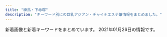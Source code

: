 ```yaml
---
title: "練馬・下赤塚"
description: "キーワード別にの巨乳アジアン・チャイナエステ嬢情報をまとめました。"
---
```


新着画像と新着キーワードをまとめています。
2021年01月26日の情報です。

<DmmAffiliateIns />
<KeywordTable
  shops={
    [
    {
        "name": "\u7d05\u6708",
        "url": "http://www.es-kou.link/",
        "img_links": [
            "http://www.es-kou.link/img/nana1.jpg",
            "http://www.es-kou.link/images/info.png",
            "http://www.es-kou.link/images/sys1.jpg",
            "http://www.es-kou.link/images/b2.jpg",
            "http://www.es-kou.link/images/head.jpg",
            "http://www.es-kou.link/images/sys2.jpg",
            "http://www.es-kou.link/images/sys3.png",
            "http://www.es-kou.link/images/2.jpg",
            "http://www.es-kou.link/img/satomi1.jpg",
            "http://www.es-kou.link/images/int1.png",
            "http://www.es-kou.link/images/3.jpg",
            "http://www.es-kou.link/images/staff_t.jpg",
            "http://www.es-kou.link/images/s1.png",
            "http://www.es-kou.link/images/int2.png",
            "http://www.es-kou.link/images/1.jpg",
            "http://www.es-kou.link/images/b1.jpg",
            "http://www.es-kou.link/images/news.jpg",
            "http://www.es-kou.link/images/mobile.jpg",
            "http://www.es-kou.link/img/mimi1.jpg",
            "http://www.es-kou.link/images/interior_t.jpg"
        ],
        "station": "\u4e0b\u8d64\u585a\u99c5\u5317\u53e3",
        "keywords": {}
    },
    {
        "station": "\u7df4\u99ac\u99c5\u5317\u53e3",
        "url": "http://es-nerima.biz/",
        "name": "\u3046\u3089\u3089",
        "keywords": {},
        "img_links": [
            "http://es-nerima.biz/wp-content/uploads/2016/10/mika-250x330.jpg",
            "http://es-nerima.biz/wp-content/uploads/2016/10/g3.jpg",
            "http://es-nerima.biz/wp-content/themes/template-salon2/images/gallery3.jpg",
            "http://es-nerima.biz/wp-content/uploads/2016/10/g3-250x330.jpg",
            "http://es-nerima.biz/wp-content/themes/template-salon2/images/news-ttl.png",
            "http://cdn.dino-es.com/images/logo/88x31DinoEs.png",
            "http://es-nerima.biz/wp-content/uploads/2016/10/gallery3.jpg",
            "http://es-nerima.biz/wp-content/themes/template-salon2/images/magazine.jpg",
            "http://es-nerima.biz/wp-content/themes/template-salon2/images/newface-ttl.png",
            "http://es-nerima.biz/wp-content/uploads/2016/10/mika.jpg",
            "http://es-nerima.biz/wp-content/uploads/2016/10/girl-1.jpg",
            "http://es-nerima.biz/wp-content/themes/template-salon2/images/tel.png",
            "http://es-nerima.biz/wp-content/themes/template-salon2/images/gallery4.jpg",
            "http://es-nerima.biz/wp-content/uploads/2016/10/g5.jpg",
            "http://es-nerima.biz/wp-content/themes/template-salon2/images/gallery2.jpg",
            "http://es-nerima.biz/wp-content/themes/template-salon2/images/slider1.jpg",
            "http://es-nerima.biz/wp-content/themes/template-salon2/images/camp-bnr.jpg",
            "http://es-nerima.biz/wp-content/uploads/2016/10/g4-250x330.jpg",
            "http://es-nerima.biz/wp-content/uploads/2016/10/gallery5.jpg",
            "http://es-nerima.biz/wp-content/uploads/2016/10/g6-250x330.jpg",
            "http://es-nerima.biz/wp-content/uploads/2016/10/eri.jpg",
            "http://es-nerima.biz/wp-content/uploads/2016/10/g1-250x330.jpg",
            "http://es-nerima.biz/wp-content/uploads/2016/10/g6.jpg",
            "http://es-nerima.biz/wp-content/themes/template-salon2/images/pickup-frame.png",
            "http://es-nerima.biz/wp-content/uploads/2016/10/girl-1-250x330.jpg",
            "http://es-nerima.biz/wp-content/uploads/2016/10/gallery1.jpg",
            "http://es-nerima.biz/wp-content/themes/template-salon2/images/massage-de_88_31.jpg",
            "http://es-nerima.biz/wp-content/uploads/2016/10/gallery7.jpg",
            "http://es-nerima.biz/wp-content/themes/template-salon2/images/gallery1.jpg",
            "http://es-nerima.biz/wp-content/themes/template-salon2/images/pickup-ttl.png",
            "http://es-nerima.biz/wp-content/uploads/2016/10/gallery2.jpg",
            "http://es-nerima.biz/wp-content/uploads/2016/10/gallery6.jpg",
            "http://es-nerima.biz/wp-content/uploads/2016/10/gallery8.jpg",
            "http://es-nerima.biz/wp-content/uploads/2016/10/gallery8-600x600.jpg",
            "http://es-nerima.biz/wp-content/uploads/2016/10/g4.jpg",
            "http://es-nerima.biz/wp-content/uploads/2016/10/eri-250x330.jpg",
            "http://es-nerima.biz/wp-content/uploads/2016/10/g5-250x330.jpg",
            "http://es-nerima.biz/wp-content/uploads/2016/10/camp-bnr.jpg",
            "http://es-nerima.biz/wp-content/themes/template-salon2/images/gallery-ttl.png"
        ]
    },
    {
        "keywords": {
            "\u4e73": 9
        },
        "img_links": [
            "http://giuytor.xyz/webstyle/line1.png",
            "http://giuytor.xyz/uploads/201026/1-2010261A409633.jpg",
            "http://giuytor.xyz/webstyle/call(1).jpg",
            "http://giuytor.xyz/webstyle/sign(2).png",
            "http://giuytor.xyz/uploads/201027/1-20102G2423W16.jpg",
            "http://giuytor.xyz/uploads/201210/1-2012101602095L.jpg",
            "http://giuytor.xyz/uploads/201027/1-20102G24601461.jpg",
            "http://giuytor.xyz/webstyle/mobile_02.png",
            "http://giuytor.xyz/uploads/201027/1-20102G24422144.jpg",
            "http://giuytor.xyz/webstyle/line2.png",
            "http://giuytor.xyz/webstyle/line5.png",
            "http://giuytor.xyz/uploads/201026/1-2010261A21I03.jpg",
            "http://giuytor.xyz/uploads/201027/1-20102G24336356.jpg",
            "http://giuytor.xyz/webstyle/mobile_01.png",
            "http://giuytor.xyz/uploads/201112/1-20111210002S57.jpg",
            "http://giuytor.xyz/uploads/201027/1-20102G24525a5.jpg",
            "http://giuytor.xyz/webstyle/call.jpg",
            "http://giuytor.xyz/uploads/201027/1-20102G24150649.jpg",
            "http://giuytor.xyz/uploads/201026/1-201026164952248.jpg",
            "http://giuytor.xyz/webstyle/notice.png",
            "http://giuytor.xyz/webstyle/sign.png",
            "http://giuytor.xyz/webstyle/sign(1).png",
            "http://giuytor.xyz/webstyle/line6.png",
            "http://giuytor.xyz/webstyle/line4.png",
            "http://giuytor.xyz/uploads/201210/1-201210163253163.jpg",
            "http://giuytor.xyz/uploads/201030/1-201030101635910.jpg",
            "http://giuytor.xyz/webstyle/line3.png"
        ],
        "name": "\u30d0\u30d3",
        "station": "\u7df4\u99ac\u99c5A1\u51fa\u53e3",
        "url": "http://giuytor.xyz/"
    },
    {
        "url": "http://sh-dafei.work/",
        "station": "\u7df4\u99ac\u99c5\u897f\u53e3",
        "keywords": {},
        "img_links": [
            "http://sh-dafei.work/uploads/181206/1-1Q206125154224.jpg",
            "http://sh-dafei.work/uploads/190809/1-1ZP9125I01S.jpg",
            "http://sh-dafei.work/uploads/180227/1-1P22G40S5448.jpg",
            "http://sh-dafei.work/uploads/180612/1-1P6121601061c.jpg",
            "http://sh-dafei.work/uploads/allimg/180612/1-1P612160305350.jpg",
            "http://sh-dafei.work/uploads/200117/1-20011G614144B.jpg",
            "http://sh-dafei.work/uploads/190130/1-1Z130162635508.jpg",
            "http://sh-dafei.work/uploads/181206/1-1Q2061250494E.jpg",
            "http://sh-dafei.work/uploads/171031/1-1G0311G344914.jpg",
            "http://sh-dafei.work/uploads/201002/1-201002144Z11V.jpg",
            "http://sh-dafei.work/templets/default/pc/picture/end1.jpg",
            "http://sh-dafei.work/uploads/181206/1-1Q2061249563O.jpg",
            "http://sh-dafei.work/uploads/181206/1-1Q2061253211D.jpg",
            "http://sh-dafei.work/uploads/181207/1-1Q20G40K63R.jpg",
            "http://sh-dafei.work/templets/default/pc/picture/face.png",
            "http://sh-dafei.work/uploads/180612/1-1P612160029349.jpg",
            "http://sh-dafei.work/uploads/201113/1-20111314213cQ.jpg",
            "http://sh-dafei.work/uploads/181207/1-1Q20G35320X0.png",
            "http://sh-dafei.work/uploads/190301/1-1Z30116320A41.jpg",
            "http://sh-dafei.work/uploads/200612/1-200612154534W8.jpg",
            "http://sh-dafei.work/templets/default/pc/picture/s_pick.png",
            "http://sh-dafei.work/templets/default/pc/picture/s_news.png",
            "http://sh-dafei.work/uploads/171031/1-1G0311G505933.jpg",
            "http://sh-dafei.work/uploads/171031/1-1G0311G531445.jpg",
            "http://sh-dafei.work/uploads/191115/1-191115132040J2.jpg",
            "http://sh-dafei.work/uploads/171031/1-1G0311G556445.jpg",
            "http://sh-dafei.work/uploads/171031/1-1G0311G4095M.jpg",
            "http://sh-dafei.work/templets/default/pc/picture/s_staff.png",
            "http://sh-dafei.work/uploads/190329/1-1Z329151011c7.jpg",
            "http://sh-dafei.work/templets/default/pc/picture/staffs.png",
            "http://sh-dafei.work/uploads/190924/1-1Z924151334121.jpg",
            "http://sh-dafei.work/uploads/181214/1-1Q214154222511.jpg"
        ],
        "name": "\u5927\u5983"
    },
    {
        "url": "http://www.hanaest.net/",
        "keywords": {},
        "station": "\u4e0b\u8d64\u585a\u99c5\u5317\u53e3",
        "img_links": [
            "http://www.hanaest.net/images/news.png",
            "http://www.hanaest.net/up/uploads/20170621202142mimi.jpg",
            "http://www.hanaest.net/up/uploads/20171017081729nana.jpg",
            "http://www.hanaest.net/images/qj.png",
            "http://www.hanaest.net/images/s2.jpg",
            "http://www.hanaest.net/images/ttl_price.png",
            "http://www.hanaest.net/up/uploads/20161128220158nao.jpg",
            "http://www.hanaest.net/images/ttl_qj.png",
            "http://www.hanaest.net/images/r2.jpg",
            "http://www.hanaest.net/up/uploads/20171005214644212.jpg",
            "http://www.hanaest.net/up/uploads/20161009222712tomo.jpg",
            "http://www.hanaest.net/images/r1.jpg",
            "http://www.hanaest.net/images/header_bg.png",
            "http://www.hanaest.net/images/ttl_staff.png"
        ],
        "name": "\u83ef\uff5e\u306f\u306a\uff5e"
    },
    {
        "img_links": [
            "http://himawari.est-u.com/staff/asuka.jpg",
            "http://himawari.est-u.com/images/therpist.jpg",
            "http://himawari.est-u.com/staff/izumi.jpg",
            "http://himawari.est-u.com/images/index_10.jpg",
            "http://himawari.est-u.com/images/index_02.jpg",
            "http://himawari.est-u.com/images/index_04.jpg",
            "http://himawari.est-u.com/images/index2_08.jpg",
            "http://himawari.est-u.com/images/down.jpg",
            "http://himawari.est-u.com/staff/miyuki.jpg",
            "http://himawari.est-u.com/staff/yuki.jpg",
            "http://himawari.est-u.com/staff/umi.jpg",
            "http://himawari.est-u.com/images/index_08.jpg",
            "http://himawari.est-u.com/staff/nami.jpg",
            "http://himawari.est-u.com/staff/eri.jpg",
            "http://himawari.est-u.com/images/a1.jpg",
            "http://himawari.est-u.com/images/a2.jpg",
            "http://himawari.est-u.com/staff/sakura.jpg"
        ],
        "url": "http://himawari.est-u.com/",
        "station": "\u7df4\u99ac\u99c5\u5357\u53e3",
        "name": "\u3072\u307e\u308f\u308a",
        "keywords": {
            "C": 7
        }
    },
    {
        "name": "\u8776",
        "url": "http://www.relaxes.info/",
        "station": "\u4e0a\u677f\u6a4b\u99c5\u5317\u53e3",
        "keywords": {},
        "img_links": [
            "http://www.relaxes.info/images/s1.png",
            "http://www.relaxes.info/images/ttl_qj.png",
            "http://www.relaxes.info/up/uploads/20180315212810me.jpg",
            "http://www.relaxes.info/images/ttl_staff.png",
            "http://www.relaxes.info/images/header_bg.png",
            "http://www.relaxes.info/images/t2.png",
            "http://www.relaxes.info/up/uploads/20201028211704mm.jpg",
            "http://www.relaxes.info/images/ttl_price.png",
            "http://www.relaxes.info/images/info.jpg",
            "http://www.relaxes.info/images/t1.png",
            "http://www.relaxes.info/images/rec.png",
            "http://www.relaxes.info/up/uploads/2017071800271212.jpg",
            "http://www.relaxes.info/images/price.jpg"
        ]
    },
    {
        "station": "\u7df4\u99ac\u99c5\u5357\u53e3",
        "url": "http://www.nerima-rose.com/",
        "name": "ROSE",
        "keywords": {
            "C": 8
        },
        "img_links": [
            "http://www.nerima-rose.com/images/images/sys2018_03.jpg",
            "http://www.nerima-rose.com/images/aroma/r2.jpg",
            "http://www.nerima-rose.com/images/rosa-sys_04.jpg",
            "http://www.nerima-rose.com/images/sys3.jpg",
            "http://www.nerima-rose.com/images/nav/nav-rec.jpg",
            "http://www.nerima-rose.com/images/aroma/r3.jpg",
            "http://www.nerima-rose.com/images/staff/17/riri.jpg",
            "http://www.nerima-rose.com/images/rosa-sys_09a.jpg",
            "http://www.nerima-rose.com/images/index-rosa_09.jpg",
            "http://www.nerima-rose.com/images/staff/17/2/ena.jpg",
            "http://www.nerima-rose.com/images/rosa-pindao_07.jpg",
            "http://www.nerima-rose.com/images/staff/16/misaki2.jpg",
            "http://www.nerima-rose.com/images/rosa-pindao_09.jpg",
            "http://www.nerima-rose.com/images/index-rosa_04.jpg",
            "http://www.nerima-rose.com/images/staff/17/2/kina.jpg",
            "http://www.nerima-rose.com/images/shop/11.jpg",
            "http://www.nerima-rose.com/cgi-bin/topics/img/16-1.jpg",
            "http://www.nerima-rose.com/images/aroma/r1.jpg",
            "http://www.nerima-rose.com/images/staff/16/aya2.jpg",
            "http://www.nerima-rose.com/images/index-rosa_02.jpg",
            "http://www.nerima-rose.com/images/nav/nav-acc.jpg",
            "http://www.nerima-rose.com/images/shop/h1.jpg",
            "http://www.nerima-rose.com/images/images/sys2018_06.jpg",
            "http://www.nerima-rose.com/images/shop/4/s1.jpg",
            "http://www.nerima-rose.com/images/staff/17/2/nana.png",
            "http://www.nerima-rose.com/images/staff/16/kaori2.jpg",
            "http://www.nerima-rose.com/images/shop/3/sh1.jpg"
        ]
    },
    {
        "station": "\u7df4\u99ac\u99c5\u897f\u53e3",
        "name": "\u30dd\u30f3\u30d5\u30fc",
        "url": "http://ponfu-massage.work/",
        "keywords": {
            "85": 3,
            "F": 1,
            "D": 10,
            "88": 4,
            "C": 22,
            "87": 4,
            "E": 1,
            "89": 1,
            "84": 1
        },
        "img_links": [
            "http://ponfu-massage.work/img/acc10.jpg",
            "http://ponfu-massage.work/img/st38.jpg",
            "http://ponfu-massage.work/img/s40.jpg",
            "http://ponfu-massage.work/img/campian.jpg",
            "http://ponfu-massage.work/img/s43.jpg",
            "http://ponfu-massage.work/img/acc4.jpg",
            "http://ponfu-massage.work/img/st40.jpg",
            "http://ponfu-massage.work/img/sta28.jpg",
            "http://ponfu-massage.work/img/acc5.jpg",
            "http://ponfu-massage.work/img/s38.jpg",
            "http://ponfu-massage.work/img/sta35.jpg",
            "http://ponfu-massage.work/img/st37.jpg",
            "http://ponfu-massage.work/img/s41.jpg",
            "http://ponfu-massage.work/img/acc1.jpg",
            "http://ponfu-massage.work/img/sta45.jpg",
            "http://ponfu-massage.work/img/st35.jpg",
            "http://ponfu-massage.work/img/acc8.jpg",
            "http://ponfu-massage.work/img/sta41.jpg",
            "http://ponfu-massage.work/img/sta30.jpg",
            "http://ponfu-massage.work/img/sta40.jpg",
            "http://ponfu-massage.work/img/s39.jpg",
            "http://ponfu-massage.work/img/st45.jpg",
            "http://ponfu-massage.work/img/acc3.jpg",
            "http://ponfu-massage.work/img/acc9.jpg",
            "http://ponfu-massage.work/img/acc6.jpg",
            "http://ponfu-massage.work/img/sta39.jpg",
            "http://ponfu-massage.work/img/s45.jpg",
            "http://ponfu-massage.work/img/st30.jpg",
            "http://ponfu-massage.work/img/acc7.jpg",
            "http://ponfu-massage.work/img/st41.jpg",
            "http://ponfu-massage.work/img/st42.jpg",
            "http://ponfu-massage.work/img/s30.jpg",
            "http://ponfu-massage.work/img/sta43.jpg",
            "http://ponfu-massage.work/img/s37.jpg",
            "http://ponfu-massage.work/img/st18.jpg",
            "http://ponfu-massage.work/img/st28.jpg",
            "http://ponfu-massage.work/img/s44.jpg",
            "http://ponfu-massage.work/img/botton.jpg",
            "http://ponfu-massage.work/img/acc2.jpg",
            "http://ponfu-massage.work/img/st43.jpg",
            "http://ponfu-massage.work/img/sta38.jpg",
            "http://ponfu-massage.work/img/st44.jpg",
            "http://ponfu-massage.work/img/st39.jpg",
            "http://ponfu-massage.work/img/sta44.jpg",
            "http://ponfu-massage.work/img/sta42.jpg",
            "http://ponfu-massage.work/img/s42.jpg",
            "http://ponfu-massage.work/img/sta37.jpg"
        ]
    },
    {
        "station": "\u5927\u6cc9\u5b66\u5712\u99c5",
        "img_links": [
            "http://lachesis.este88.com/images/info5.jpg",
            "https://lachesis.este88.com/gals/aoi1.jpg",
            "https://lachesis.este88.com/gals/yuu1.jpg",
            "http://lachesis.este88.com/gals/maria1.jpg",
            "http://lachesis.este88.com/gals/sayaka2.jpg",
            "https://lachesis.este88.com/gals/arisa1.jpg",
            "http://lachesis.este88.com/gals/minami1.jpg",
            "http://lachesis.este88.com/gals/miho2.jpg",
            "http://lachesis.este88.com/gals/itika1.jpg",
            "http://lachesis.este88.com/gals/mao2.jpg",
            "http://lachesis.este88.com/gals/minami2.jpg",
            "http://lachesis.este88.com/gals/narumi2.jpg",
            "https://lachesis.este88.com/gals/itika1.jpg",
            "http://lachesis.este88.com/gals/miku1.jpg",
            "http://lachesis.este88.com/gals/miho3.jpg",
            "https://lachesis.este88.com/images/info5.jpg",
            "https://lachesis.este88.com/gals/rinnka1.jpg",
            "http://lachesis.este88.com/images/bg_header.jpg",
            "http://lachesis.este88.com/gals/sayaka1.jpg",
            "http://lachesis.este88.com/gals/aoi1.jpg",
            "http://lachesis.este88.com/gals/aoi2.jpg",
            "http://lachesis.este88.com/gals/aoi3.jpg",
            "http://lachesis.este88.com/gals/tumugi2.jpg",
            "http://lachesis.este88.com/gals/itika3.jpg",
            "https://lachesis.este88.com/images/line.jpg",
            "https://lachesis.este88.com/gals/narumi1.jpg",
            "http://lachesis.este88.com/gals/amina2.jpg",
            "https://lachesis.este88.com/gals/amina1.jpg",
            "https://lachesis.este88.com/gals/sayaka1.jpg",
            "https://lachesis.este88.com/gals/miku1.jpg",
            "https://lachesis.este88.com/gals/minami1.jpg",
            "http://lachesis.este88.com/gals/arisa1.jpg",
            "http://lachesis.este88.com/images/sysh3bar.png",
            "http://lachesis.este88.com/gals/rinnka2.jpg",
            "http://lachesis.este88.com/gals/rinnka3.jpg",
            "https://lachesis.este88.com/gals/mao1.jpg",
            "https://lachesis.este88.com/images/bg_header.jpg",
            "http://lachesis.este88.com/gals/yuu2.jpg",
            "http://lachesis.este88.com/gals/rinnka4.jpg",
            "http://lachesis.este88.com/gals/yuu4.jpg",
            "http://lachesis.este88.com/gals/miku2.jpg",
            "http://lachesis.este88.com/gals/tumugi3.jpg",
            "http://lachesis.este88.com/gals/arisa2.jpg",
            "https://lachesis.este88.com/images/bg_header3.jpg",
            "http://lachesis.este88.com/gals/amina3.jpg",
            "http://lachesis.este88.com/gals/yuu3.jpg",
            "http://lachesis.este88.com/gals/rinnka1.jpg",
            "https://lachesis.este88.com/gals/maria1.jpg",
            "http://lachesis.este88.com/gals/mao1.jpg",
            "https://lachesis.este88.com/gals/tumugi1.jpg",
            "http://lachesis.este88.com/gals/arisa3.jpg",
            "http://lachesis.este88.com/gals/narumi1.jpg",
            "https://lachesis.este88.com/images/sysh3bar.png",
            "http://lachesis.este88.com/gals/amina1.jpg",
            "http://lachesis.este88.com/images/line.jpg",
            "http://lachesis.este88.com/gals/yuu1.jpg",
            "http://momipara.jp/img/link/momi234.jpg",
            "http://lachesis.este88.com/gals/tumugi1.jpg",
            "http://lachesis.este88.com/gals/narumi4.jpg",
            "http://lachesis.este88.com/gals/miku3.jpg",
            "http://lachesis.este88.com/images/bg_header3.jpg",
            "http://lachesis.este88.com/gals/miho1.jpg",
            "http://lachesis.este88.com/gals/sayaka3.jpg",
            "http://lachesis.este88.com/gals/itika2.jpg",
            "https://lachesis.este88.com/gals/miho1.jpg",
            "http://lachesis.este88.com/gals/narumi3.jpg"
        ],
        "url": "http://lachesis.este88.com/",
        "name": "\u30e9\u30b1\u30b7\u30b9\u5927\u6cc9\u5b66\u5712",
        "keywords": {
            "84": 1,
            "D": 4,
            "80": 2,
            "86": 2,
            "C": 5,
            "91": 2,
            "88": 1,
            "83": 2,
            "94": 1,
            "G": 2,
            "93": 1,
            "F": 3,
            "87": 1,
            "95": 1
        }
    },
    {
        "name": "\u697d\u697d",
        "keywords": {
            "C": 13
        },
        "url": "http://www.e-rakuraku.info/",
        "img_links": [
            "http://www.e-rakuraku.info/images/tite-gallery.png",
            "http://www.e-rakuraku.info/images/g4.jpg",
            "http://www.e-rakuraku.info/images/s1.png",
            "http://www.e-rakuraku.info/images/sr.png",
            "http://www.e-rakuraku.info/images/g5.jpg",
            "http://www.e-rakuraku.info/images/g2.jpg",
            "http://www.e-rakuraku.info/images/mobile.png",
            "http://www.e-rakuraku.info/images/g0.jpg",
            "http://www.e-rakuraku.info/images/nei_03.jpg",
            "http://www.e-rakuraku.info/images/newfacet.png",
            "http://www.e-rakuraku.info/images/top.jpg",
            "http://www.e-rakuraku.info/images/g3.jpg",
            "http://www.e-rakuraku.info/images/tite-staff.png",
            "http://www.e-rakuraku.info/images/huiyuan.png",
            "http://www.e-rakuraku.info/images/newt.png",
            "http://www.e-rakuraku.info/images/s2.png",
            "http://www.e-rakuraku.info/images/tel.png",
            "http://www.e-rakuraku.info/images/g1.jpg"
        ],
        "station": "\u4e2d\u6751\u6a4b\u99c5"
    },
    {
        "keywords": {
            "D": 4,
            "87": 4
        },
        "img_links": [
            "http://www.kawaii.mensest.com/files/010.jpg",
            "http://www.kawaii.mensest.com/common/images/photo03.jpg",
            "http://www.kawaii.mensest.com/images/icon_tel.png",
            "http://www.kawaii.mensest.com/files/011.jpg",
            "http://www.kawaii.mensest.com/images/icon_top.png",
            "http://www.kawaii.mensest.com/images/end-info.png",
            "http://www.kawaii.mensest.com/images/mainImg_sub.jpg",
            "http://www.kawaii.mensest.com/files/012.jpg",
            "http://www.kawaii.mensest.com/common/images/photo02.jpg",
            "http://www.kawaii.mensest.com/images/icon_info.png",
            "http://www.kawaii.mensest.com/common/images/photo01.jpg",
            "http://www.kawaii.mensest.com/files/009.jpg",
            "http://www.kawaii.mensest.com/images/icon_staff.png",
            "http://www.kawaii.mensest.com/images/btn2.png",
            "http://www.kawaii.mensest.com/images/icon_concept.png"
        ],
        "url": "http://www.kawaii.mensest.com/",
        "name": "Kawaii\u604b\u4eba",
        "station": "\u7df4\u99ac\u99c5\u4e2d\u592e\u53e3"
    },
    {
        "keywords": {
            "E": 6,
            "C": 4,
            "D": 10
        },
        "url": "http://aroma-p.info/",
        "station": "\u77f3\u795e\u4e95\u516c\u5712\u99c5\u5357\u53e3",
        "name": "AROMA PLAZA \u30a2\u30ed\u30de\u30d7\u30e9\u30b6",
        "img_links": [
            "http://aroma-p.info/wp/wp-content/themes/Butterfly2_ver_1_3/images/room/4.jpg",
            "http://aroma-p.info/wp/wp-content/themes/Butterfly2_ver_1_3/images/room/5.jpg",
            "http://aroma-p.info/wp/wp-content/uploads/2020/10/198765rsa.jpg",
            "http://aroma-p.info/wp/wp-content/uploads/2020/11/iouyghsa.jpg",
            "http://aroma-p.info/wp/wp-content/themes/Butterfly2_ver_1_3/images/room/1.jpg",
            "http://aroma-p.info/wp/wp-content/uploads/2019/12/sayugihojka.jpg",
            "http://aroma-p.info/wp/wp-content/uploads/2019/11/asashiojpka.jpg",
            "http://aroma-p.info/wp/wp-content/uploads/2020/09/78654a1.jpg",
            "http://aroma-p.info/wp/wp-content/themes/Butterfly2_ver_1_3/images/room/6.jpg",
            "http://aroma-p.info/wp/wp-content/themes/Butterfly2_ver_1_3/event/top-img021.png",
            "http://aroma-p.info/wp/wp-content/themes/Butterfly2_ver_1_3/images/room/3.jpg",
            "http://aroma-p.info/wp/wp-content/uploads/2019/07/faytusgiahojpk.jpg",
            "http://aroma-p.info/wp/wp-content/uploads/2019/07/darstyfauya.jpg",
            "http://aroma-p.info/wp/wp-content/themes/Butterfly2_ver_1_3/event/top-img01.png",
            "http://aroma-p.info/wp/wp-content/uploads/2018/06/hiusasalklksaa.jpg",
            "http://aroma-p.info/wp/wp-content/uploads/2020/07/aws4e5drft1.jpg",
            "http://aroma-p.info/wp/wp-content/themes/Butterfly2_ver_1_3/images/room/2.jpg",
            "http://aroma-p.info/wp/wp-content/themes/Butterfly2_ver_1_3/event/top-img09.png",
            "http://aroma-p.info/wp/wp-content/uploads/2019/01/hsiaojilakla.jpg",
            "http://aroma-p.info/wp/wp-content/themes/Butterfly2_ver_1_3/images/call.png",
            "http://aroma-p.info/wp/wp-content/themes/Butterfly2_ver_1_3/images/tel.png"
        ]
    },
    {
        "keywords": {
            "85": 1,
            "87": 4,
            "D": 7,
            "C": 2,
            "86": 3,
            "84": 1
        },
        "station": "\u3068\u304d\u308f\u53f0\u99c5\u5357\u53e3",
        "img_links": [
            "http://www.sugatabi.mesthe.com/images/girl-z1.jpg",
            "http://www.sugatabi.mesthe.com/files/002.jpg",
            "http://www.sugatabi.mesthe.com/images/shop/shop01.jpg",
            "http://www.sugatabi.mesthe.com/files/004.jpg",
            "http://www.sugatabi.mesthe.com/images/shop/shop04.jpg",
            "http://www.sugatabi.mesthe.com/files/005-02.jpg",
            "http://www.sugatabi.mesthe.com/files/009.jpg",
            "http://www.sugatabi.mesthe.com/images/shop/shop03.jpg",
            "http://www.sugatabi.mesthe.com/files/008-02.jpg",
            "http://www.sugatabi.mesthe.com/files/006.jpg",
            "http://www.sugatabi.mesthe.com/files/003-02.jpg",
            "http://www.sugatabi.mesthe.com/files/010.jpg",
            "http://www.sugatabi.mesthe.com/images/link_line.png",
            "http://www.sugatabi.mesthe.com/images/top.jpg",
            "http://www.sugatabi.mesthe.com/files/008.jpg",
            "http://www.sugatabi.mesthe.com/files/001-02.jpg",
            "http://www.sugatabi.mesthe.com/images/top_sche.png",
            "http://www.sugatabi.mesthe.com/images/staff_line.png",
            "http://www.sugatabi.mesthe.com/files/001.jpg",
            "http://www.sugatabi.mesthe.com/images/mobile.jpg",
            "http://www.sugatabi.mesthe.com/files/010-02.jpg",
            "http://www.sugatabi.mesthe.com/files/002-02.jpg",
            "http://www.sugatabi.mesthe.com/images/shop/shop02.jpg",
            "http://www.sugatabi.mesthe.com/images/girl-z2.jpg",
            "http://www.sugatabi.mesthe.com/files/004-02.jpg",
            "http://www.sugatabi.mesthe.com/images/bj3.png",
            "http://www.sugatabi.mesthe.com/files/009-02.jpg",
            "http://www.sugatabi.mesthe.com/files/006-02.jpg",
            "http://www.sugatabi.mesthe.com/files/003.jpg",
            "http://www.sugatabi.mesthe.com/files/005.jpg"
        ],
        "url": "http://www.sugatabi.mesthe.com/",
        "name": "\u59ff\u7f8e"
    },
    {
        "keywords": {
            "D": 1,
            "C": 1,
            "87": 1,
            "89": 3
        },
        "name": "\u7518\u3048\u3093\u574a",
        "url": "http://amaen.rankuens.com/",
        "station": "\u7df4\u99ac\u99c5",
        "img_links": [
            "http://amaen.rankuens.com/css/staff/naiyo01.png",
            "http://amaen.rankuens.com/css/nav/nav06.png",
            "http://amaen.rankuens.com/css/top01.jpg",
            "http://amaen.rankuens.com/css/left.png",
            "http://amaen.rankuens.com/css/staff/naiyo02.png",
            "http://amaen.rankuens.com/css/staff/staff-03.jpg",
            "http://amaen.rankuens.com/css/head.jpg",
            "http://amaen.rankuens.com/css/nav/nav05.png",
            "http://amaen.rankuens.com/css/nav/nav01.png",
            "http://amaen.rankuens.com/css/right.png",
            "http://amaen.rankuens.com/css/nav/nav04.png",
            "http://amaen.rankuens.com/css/staff/staff-001.jpg",
            "http://amaen.rankuens.com/css/staff/staff-002.jpg",
            "http://amaen.rankuens.com/css/top02.jpg",
            "http://amaen.rankuens.com/css/staff/staff-04.jpg",
            "http://amaen.rankuens.com/css/nav/nav02.png",
            "http://amaen.rankuens.com/css/top04.jpg",
            "http://amaen.rankuens.com/css/nav/nav03.png"
        ]
    },
    {
        "url": "http://moonlove.est-u.com/",
        "keywords": {
            "C": 7
        },
        "name": "\u6708\u306e\u604b",
        "station": "\u7df4\u99ac\u99c5\u5317\u53e3",
        "img_links": [
            "http://moonlove.est-u.com/images/s5.jpg",
            "http://moonlove.est-u.com/images/index_15.jpg",
            "http://moonlove.est-u.com/images/index1_06.jpg",
            "http://moonlove.est-u.com/images/s8.jpg",
            "http://moonlove.est-u.com/images/s6.jpg",
            "http://moonlove.est-u.com/images/index_16.jpg",
            "http://moonlove.est-u.com/images/index_12.jpg",
            "http://moonlove.est-u.com/images/index_19.jpg",
            "http://moonlove.est-u.com/images/staff_09.jpg",
            "http://moonlove.est-u.com/images/index_08.jpg",
            "http://moonlove.est-u.com/images/index_14.jpg",
            "http://moonlove.est-u.com/staff/kaori.jpg",
            "http://moonlove.est-u.com/images/s3.jpg",
            "http://moonlove.est-u.com/images/s1.jpg",
            "http://moonlove.est-u.com/images/index_07.jpg",
            "http://moonlove.est-u.com/staff/nami.jpg",
            "http://moonlove.est-u.com/images/index_17.jpg",
            "http://moonlove.est-u.com/staff/miki.jpg",
            "http://moonlove.est-u.com/images/index_13.jpg",
            "http://moonlove.est-u.com/images/icon_000.jpg",
            "http://moonlove.est-u.com/images/s4.jpg",
            "http://moonlove.est-u.com/images/index3_06.jpg",
            "http://moonlove.est-u.com/staff/sakura.jpg",
            "http://moonlove.est-u.com/images/index2_06.jpg",
            "http://moonlove.est-u.com/images/index_02.jpg",
            "http://moonlove.est-u.com/staff/ayumi.jpg",
            "http://moonlove.est-u.com/images/index_10.jpg",
            "http://moonlove.est-u.com/images/index_05.jpg",
            "http://moonlove.est-u.com/images/index_04.jpg"
        ]
    },
    {
        "name": "\u591c\u306e\u30ac\u30fc\u30c7\u30f3",
        "keywords": {
            "E": 1,
            "D": 3,
            "C": 1,
            "87": 1,
            "89": 2,
            "92": 2,
            "F": 1,
            "85": 1
        },
        "img_links": [
            "http://koukoku.xyz/garden/css/nav/nav01.png",
            "http://koukoku.xyz/garden/css/staff/staff004.jpg",
            "http://koukoku.xyz/garden/css/tel.png",
            "http://koukoku.xyz/garden/css/staff0002.jpg",
            "http://koukoku.xyz/garden/css/nav/nav02.png",
            "http://koukoku.xyz/garden/css/staff/staff003.jpg",
            "http://koukoku.xyz/garden/css/nav/nav05.png",
            "http://koukoku.xyz/garden/css/staff/staff002.jpg",
            "http://koukoku.xyz/garden/css/staff/staff05.jpg",
            "http://koukoku.xyz/garden/css/nav/nav06.png",
            "http://koukoku.xyz/garden/css/top01.jpg",
            "http://koukoku.xyz/garden/css/nav/nav03.png",
            "http://koukoku.xyz/garden/css/staff06.jpg",
            "http://koukoku.xyz/garden/css/nav/nav04.png",
            "http://koukoku.xyz/garden/css/top04.jpg",
            "http://koukoku.xyz/garden/css/staff05.jpg",
            "http://koukoku.xyz/garden/css/staff/staff05-b.jpg",
            "http://koukoku.xyz/garden/css/staff/staff06.jpg",
            "http://koukoku.xyz/garden/css/right.jpg",
            "http://koukoku.xyz/garden/css/staff/staff001.jpg",
            "http://koukoku.xyz/garden/css/left.jpg",
            "http://koukoku.xyz/garden/css/staff001.jpg"
        ],
        "url": "http://koukoku.xyz/garden/",
        "station": "\u7df4\u99ac\u99c5"
    },
    {
        "url": "https://salasa.tokyo/",
        "name": "\u3064\u307c\u307f",
        "station": "\u7df4\u99ac\u99c5\u897f\u53e3",
        "img_links": [
            "https://salasa.tokyo/wp-content/themes/este/img/tel_footer.png",
            "https://salasa.tokyo/wp-content/themes/este/img/4.jpg",
            "https://salasa.tokyo/wp-content/themes/este/img/call.png",
            "https://salasa.tokyo/wp-content/uploads/2020/02/41salasa.jpg",
            "https://salasa.tokyo/wp-content/uploads/2020/02/32salasa.jpg",
            "https://salasa.tokyo/wp-content/themes/este/img/top-img01.png",
            "https://salasa.tokyo/wp-content/themes/este/img/2.jpg",
            "https://salasa.tokyo/wp-content/themes/este/img/top-img04.png",
            "https://salasa.tokyo/wp-content/uploads/2020/02/11salasa.jpg",
            "https://salasa.tokyo/wp-content/themes/este/img/top-img01b.png",
            "https://salasa.tokyo/wp-content/themes/este/img/top-img01a.png",
            "https://salasa.tokyo/wp-content/themes/este/img/tel_header.png",
            "https://salasa.tokyo/wp-content/themes/este/img/1.jpg",
            "https://salasa.tokyo/wp-content/uploads/2021/01/11salasa.jpg",
            "https://salasa.tokyo/wp-content/themes/este/img/top-img05.png",
            "https://salasa.tokyo/wp-content/themes/este/img/3.jpg",
            "https://salasa.tokyo/wp-content/uploads/2020/02/1salasa.jpg",
            "https://salasa.tokyo/wp-content/themes/este/img/top-img021.png",
            "https://salasa.tokyo/wp-content/themes/este/img/top-img02.png"
        ],
        "keywords": {
            "C": 4,
            "D": 6,
            "E": 8
        }
    },
    {
        "name": "\u5348\u5f8c\u306e\u591c",
        "station": "\u6210\u5897\u99c5\u5317\u53e3",
        "img_links": [
            "http://mannmaru.xyz/uploads/200908/1-200ZQ30400545.jpg",
            "http://mannmaru.xyz/uploads/201106/1-201106163411121.jpg",
            "http://mannmaru.xyz/uploads/200930/1-200930092325118.jpg",
            "http://mannmaru.xyz/uploads/201112/1-2011120U33N31.jpg",
            "http://mannmaru.xyz/uploads/200829/1-200R913195W14.jpg",
            "http://mannmaru.xyz/style/images/top.png",
            "http://mannmaru.xyz/uploads/201106/1-2011061633492c.jpg",
            "http://mannmaru.xyz/style/images/end.jpg",
            "http://mannmaru.xyz/uploads/201214/1-201214140544N0.jpg",
            "http://mannmaru.xyz/uploads/210118/1-21011P913545J.jpg",
            "http://mannmaru.xyz/uploads/201112/1-2011120U259211.jpg",
            "http://mannmaru.xyz/uploads/200912/1-200912152551K9.jpg",
            "http://mannmaru.xyz/uploads/201130/1-20113009355I62.jpg",
            "http://mannmaru.xyz/uploads/201111/1-2011111325441M.jpg",
            "http://mannmaru.xyz/uploads/201111/1-201111132553140.jpg",
            "http://mannmaru.xyz/style/images/room3.jpg",
            "http://mannmaru.xyz/uploads/201130/1-20113009352G24.jpg",
            "http://mannmaru.xyz/style/images/room2.jpg",
            "http://mannmaru.xyz/uploads/210115/1-2101151H414522.jpg",
            "http://mannmaru.xyz/uploads/201028/1-20102Q24S0942.jpg",
            "http://mannmaru.xyz/uploads/200930/1-20093009233O42.jpg",
            "http://mannmaru.xyz/uploads/210118/1-21011P91210456.jpg",
            "http://mannmaru.xyz/uploads/200908/1-200ZQ304213L.jpg",
            "http://mannmaru.xyz/plus/images/room5.jpg",
            "http://mannmaru.xyz/uploads/201226/1-20122616061Aa.jpg",
            "http://mannmaru.xyz/uploads/210118/1-21011P9140L03.jpg",
            "http://mannmaru.xyz/uploads/201214/1-201214140532633.jpg",
            "http://mannmaru.xyz/uploads/200930/1-200930092346129.jpg",
            "http://mannmaru.xyz/uploads/201212/1-201212152243942.jpg",
            "http://mannmaru.xyz/uploads/210105/1-210105124T2148.jpg",
            "http://mannmaru.xyz/style/images/staff_line.png",
            "http://mannmaru.xyz/uploads/201106/1-201106163420503.jpg",
            "http://mannmaru.xyz/uploads/210105/1-210105124S0643.jpg",
            "http://mannmaru.xyz/uploads/201130/1-20113009354V96.jpg",
            "http://mannmaru.xyz/uploads/210105/1-210105124QM16.jpg",
            "http://mannmaru.xyz/uploads/201028/1-20102Q24PXb.jpg",
            "http://mannmaru.xyz/uploads/201112/1-2011120U32Q21.jpg",
            "http://mannmaru.xyz/uploads/201020/1-2010200TF4347.jpg",
            "http://mannmaru.xyz/style/images/girl-z1.jpg",
            "http://mannmaru.xyz/uploads/200908/1-200ZQ30412239.jpg",
            "http://mannmaru.xyz/uploads/201028/1-20102Q24R2Y7.jpg",
            "http://mannmaru.xyz/style/images/room1.jpg",
            "http://mannmaru.xyz/uploads/201111/1-201111132535H6.jpg",
            "http://mannmaru.xyz/uploads/201020/1-2010200T649248.jpg",
            "http://mannmaru.xyz/uploads/201020/1-2010200TG3423.jpg",
            "http://mannmaru.xyz/uploads/201006/1-201006104306102.jpg",
            "http://mannmaru.xyz/uploads/201026/1-201026095440P8.jpg",
            "http://mannmaru.xyz/style/images/girl-z2.jpg",
            "http://mannmaru.xyz/uploads/201214/1-2012141405532C.jpg",
            "http://mannmaru.xyz/style/images/room4.jpg",
            "http://mannmaru.xyz/style/images/dt.jpg",
            "http://mannmaru.xyz/uploads/201010/1-2010101A4532c.jpg",
            "http://mannmaru.xyz/uploads/201006/1-201006104323245.jpg",
            "http://mannmaru.xyz/style/images/bj3.png",
            "http://mannmaru.xyz/uploads/200808/1-200PQ35300X8.jpg",
            "http://mannmaru.xyz/style/images/mobile.jpg",
            "http://mannmaru.xyz/uploads/201006/1-201006104331a4.jpg"
        ],
        "url": "http://mannmaru.xyz/",
        "keywords": {
            "86": 18,
            "D": 18,
            "C": 26,
            "G": 1,
            "94": 1,
            "88": 1,
            "E": 1
        }
    },
    {
        "keywords": {},
        "img_links": [],
        "station": "\u65b0\u685c\u53f0\u99c5",
        "name": "\u697d\u3005",
        "url": "https://1270791003.wixsite.com/mysite/"
    },
    {
        "url": "http://www.es-yas.click/",
        "name": "\u30b9\u30a6\u30a3\u30fc\u30c8",
        "keywords": {},
        "station": "\u4e2d\u6751\u6a4b\u99c5\u5357\u53e3",
        "img_links": [
            "http://www.es-yas.click/images/tel.jpg",
            "http://www.es-yas.click/images/int2.png",
            "http://www.es-yas.click/img/aya1.jpg",
            "http://www.es-yas.click/images/2.jpg",
            "http://www.es-yas.click/images/int1.png",
            "http://www.es-yas.click/images/info.png",
            "http://www.es-yas.click/images/sys2.png",
            "http://www.es-yas.click/images/interior_t.jpg",
            "http://www.es-yas.click/images/mobile.jpg",
            "http://www.es-yas.click/images/3.jpg",
            "http://www.es-yas.click/images/news.jpg",
            "http://www.es-yas.click/images/ac1.png",
            "http://www.es-yas.click/images/1.jpg",
            "http://www.es-yas.click/images/s1.png",
            "http://www.es-yas.click/images/head.jpg",
            "http://www.es-yas.click/img/sayuri1.jpg",
            "http://www.es-yas.click/images/sys1.png",
            "http://www.es-yas.click/images/staff_t.jpg",
            "http://www.es-yas.click/img/risa1.jpg",
            "http://www.es-yas.click/images/newface.png",
            "http://www.es-yas.click/images/sirase.jpg"
        ]
    },
    {
        "url": "http://www.seoul.esjp.info/",
        "img_links": [
            "http://www.seoul.esjp.info/img/nav-003.png",
            "http://www.seoul.esjp.info/files/013.jpg",
            "http://www.seoul.esjp.info/img/change-005.png",
            "http://www.seoul.esjp.info/img/change-004.png",
            "http://www.seoul.esjp.info/files/012.jpg",
            "http://www.seoul.esjp.info/img/nav-005.png",
            "http://www.seoul.esjp.info/files/003.jpg",
            "http://www.seoul.esjp.info/files/010.jpg",
            "http://www.seoul.esjp.info/files/005.jpg",
            "http://www.seoul.esjp.info/img/change-006.png",
            "http://www.seoul.esjp.info/files/004.jpg",
            "http://www.seoul.esjp.info/img/foot.png",
            "http://www.seoul.esjp.info/img/nav-001.png",
            "http://www.seoul.esjp.info/img/change-003.png",
            "http://www.seoul.esjp.info/files/006.jpg",
            "http://www.seoul.esjp.info/img/change-001.png",
            "http://www.seoul.esjp.info/img/nav-004.png",
            "http://www.seoul.esjp.info/img/head.png",
            "http://www.seoul.esjp.info/img/main-top03.png",
            "http://www.seoul.esjp.info/img/nav-002.png",
            "http://www.seoul.esjp.info/files/008.jpg",
            "http://www.seoul.esjp.info/files/007.jpg",
            "http://www.seoul.esjp.info/files/001.jpg",
            "http://www.seoul.esjp.info/files/011.jpg",
            "http://www.seoul.esjp.info/img/change-002.png",
            "http://www.seoul.esjp.info/files/015.jpg",
            "http://www.seoul.esjp.info/img/main-top01.png",
            "http://www.seoul.esjp.info/img/recuit.png",
            "http://www.seoul.esjp.info/img/nav-006.png"
        ],
        "keywords": {
            "D": 4,
            "87": 1,
            "86": 3
        },
        "name": "\u7652\u3057\u306e\u90e8\u5c4b",
        "station": "\u7df4\u99ac\u99c5\u897f\u53e3"
    },
    {
        "name": "\u30b7\u30a8\u30b9\u30bf",
        "keywords": {
            "88": 4,
            "85": 8,
            "D": 12
        },
        "url": "http://siesta.ests.jp/",
        "img_links": [
            "http://siesta.ests.jp/images/s-staff.jpg",
            "http://siesta.ests.jp/images/pick.jpg",
            "http://siesta.ests.jp/photos/sites/39/2021/01/2021011116333298.jpg",
            "http://siesta.ests.jp/images/acc1.jpg",
            "http://siesta.ests.jp/photos/sites/39/2021/01/2021011116333321.jpg",
            "http://siesta.ests.jp/images/mobile.jpg",
            "http://siesta.ests.jp/images/news.jpg",
            "http://siesta.ests.jp/images/acc2.jpg",
            "http://siesta.ests.jp/images/acc3.jpg",
            "http://siesta.ests.jp/images/acc4.jpg",
            "http://siesta.ests.jp/images/mobile1.jpg",
            "http://siesta.ests.jp/images/info.jpg",
            "http://siesta.ests.jp/photos/sites/39/2021/01/2021011116333493.jpg",
            "http://siesta.ests.jp/images/s-recriut.jpg",
            "http://siesta.ests.jp/images/top.png"
        ],
        "station": "\u5927\u6cc9\u5b66\u5712\u99c5\u5317\u53e3"
    },
    {
        "url": "http://midori-massage.work/",
        "station": "\u8981\u753a\u99c55\u756a\u51fa\u53e3",
        "keywords": {
            "D": 2,
            "E": 5,
            "C": 16,
            "89": 1,
            "F": 2,
            "88": 3,
            "87": 5
        },
        "name": "\u7dd1",
        "img_links": [
            "http://midori-massage.work/img/a3.jpg",
            "http://midori-massage.work/img/st55.jpg",
            "http://midori-massage.work/img/ss1.jpg",
            "http://midori-massage.work/img/ss25.jpg",
            "http://midori-massage.work/img/ss23.jpg",
            "http://midori-massage.work/img/ss56.jpg",
            "http://midori-massage.work/img/s55.png",
            "http://midori-massage.work/img/ss32.jpg",
            "http://midori-massage.work/img/ss17.jpg",
            "http://midori-massage.work/img/ss45.jpg",
            "http://midori-massage.work/img/ss26.jpg",
            "http://midori-massage.work/img/mo.png",
            "http://midori-massage.work/img/ss33.jpg",
            "http://midori-massage.work/img/a2.jpg",
            "http://midori-massage.work/img/s56.png",
            "http://midori-massage.work/img/ss31.jpg",
            "http://midori-massage.work/img/ss52.jpg",
            "http://midori-massage.work/img/ss38.jpg",
            "http://midori-massage.work/img/s54.png",
            "http://midori-massage.work/img/ss3.jpg",
            "http://midori-massage.work/img/ss22.jpg",
            "http://midori-massage.work/img/ss6.jpg",
            "http://midori-massage.work/img/s57.png",
            "http://midori-massage.work/img/ss18.jpg",
            "http://midori-massage.work/img/ss16.jpg",
            "http://midori-massage.work/img/ss5.jpg",
            "http://midori-massage.work/img/ss14.jpg",
            "http://midori-massage.work/img/ss24.jpg",
            "http://midori-massage.work/img/s50.png",
            "http://midori-massage.work/img/ss28.jpg",
            "http://midori-massage.work/img/fla-2.jpg",
            "http://midori-massage.work/img/ss44.jpg",
            "http://midori-massage.work/img/ss8.jpg",
            "http://midori-massage.work/img/a1.jpg",
            "http://midori-massage.work/img/ss57.jpg",
            "http://midori-massage.work/img/ss34.jpg",
            "http://midori-massage.work/img/ss29.jpg",
            "http://midori-massage.work/img/ss55.jpg",
            "http://midori-massage.work/img/s47.png",
            "http://midori-massage.work/img/ss15.jpg",
            "http://midori-massage.work/img/ss4.jpg",
            "http://midori-massage.work/img/botton.jpg",
            "http://midori-massage.work/img/ss37.jpg",
            "http://midori-massage.work/img/st56.jpg",
            "http://midori-massage.work/img/ss35.jpg",
            "http://midori-massage.work/img/s52.png",
            "http://midori-massage.work/img/s49.png",
            "http://midori-massage.work/img/ss39.jpg",
            "http://midori-massage.work/img/st57.jpg",
            "http://midori-massage.work/img/ss48.jpg",
            "http://midori-massage.work/img/ss10.jpg",
            "http://midori-massage.work/img/ss9.jpg",
            "http://midori-massage.work/img/ss36.jpg",
            "http://midori-massage.work/img/ss42.jpg",
            "http://midori-massage.work/img/st54.jpg",
            "http://midori-massage.work/img/ss13.jpg",
            "http://midori-massage.work/img/ss19.jpg",
            "http://midori-massage.work/img/ss21.jpg",
            "http://midori-massage.work/img/ss43.jpg",
            "http://midori-massage.work/img/ss20.jpg",
            "http://midori-massage.work/img/ss49.jpg",
            "http://midori-massage.work/img/ss40.jpg",
            "http://midori-massage.work/img/ss41.jpg",
            "http://midori-massage.work/img/ss30.jpg",
            "http://midori-massage.work/img/ss46.jpg",
            "http://midori-massage.work/img/ss47.jpg",
            "http://midori-massage.work/img/ss51.jpg",
            "http://midori-massage.work/img/ss2.jpg",
            "http://midori-massage.work/img/ss50.jpg",
            "http://midori-massage.work/img/st056.jpg",
            "http://midori-massage.work/img/st50.jpg",
            "http://midori-massage.work/img/fla-1.jpg",
            "http://midori-massage.work/img/st52.jpg",
            "http://midori-massage.work/img/ss7.jpg",
            "http://midori-massage.work/img/st49.jpg",
            "http://midori-massage.work/img/st53.jpg",
            "http://midori-massage.work/img/ss12.jpg",
            "http://midori-massage.work/img/ss53.jpg",
            "http://midori-massage.work/img/s53.png",
            "http://midori-massage.work/img/st47.jpg",
            "http://midori-massage.work/img/ss54.jpg"
        ]
    },
    {
        "name": "\u30ad\u30e9\u30ad\u30e9",
        "url": "http://binrou.net/",
        "keywords": {
            "86": 4,
            "88": 1,
            "89": 2,
            "C": 17,
            "D": 1,
            "F": 3,
            "E": 5,
            "87": 3
        },
        "station": "\u7df4\u99ac\u99c5\u897f\u53e3",
        "img_links": [
            "http://binrou.net/i/img/r4.jpg",
            "http://binrou.net/i/img/sta115.jpg",
            "http://binrou.net/i/img/sta108.jpg",
            "http://binrou.net/img/pickup20.jpg",
            "http://binrou.net/i/img/sta100.jpg",
            "http://binrou.net/i/img/sta109.jpg",
            "http://binrou.net/img/s112.jpg",
            "http://binrou.net/img/st117.jpg",
            "http://binrou.net/img/s114.jpg",
            "http://binrou.net/img/sta116.jpg",
            "http://binrou.net/img/st109.jpg",
            "http://binrou.net/img/sta114.jpg",
            "http://binrou.net/img/st114.jpg",
            "http://binrou.net/i/img/sta105.jpg",
            "http://binrou.net/img/sta115.jpg",
            "http://binrou.net/i/img/sta114.jpg",
            "http://binrou.net/i/img/r2.jpg",
            "http://binrou.net/i/img/sta80.jpg",
            "http://binrou.net/i/img/sta112.jpg",
            "http://binrou.net/i/img/acc.jpg",
            "http://binrou.net/img/s116.jpg",
            "http://binrou.net/img/s108.jpg",
            "http://binrou.net/i/img/sta97.jpg",
            "http://binrou.net/i/img/r1.jpg",
            "http://binrou.net/i/img/sta116.jpg",
            "http://binrou.net/img/acc.jpg",
            "http://binrou.net/i/img/st111.jpg",
            "http://binrou.net/img/sta108.jpg",
            "http://binrou.net/img/st115.jpg",
            "http://binrou.net/i/img/sta111.jpg",
            "http://binrou.net/img/mo.png",
            "http://binrou.net/img/botton.jpg",
            "http://binrou.net/i/img/sta89.jpg",
            "http://binrou.net/i/img/sta92.jpg",
            "http://binrou.net/img/sta107.jpg",
            "http://binrou.net/img/s111.jpg",
            "http://binrou.net/img/st108.jpg",
            "http://binrou.net/img/st107.jpg",
            "http://binrou.net/img/st116.jpg",
            "http://binrou.net/i/img/sta104.jpg",
            "http://binrou.net/img/sta112.jpg",
            "http://binrou.net/i/img/sta98.jpg",
            "http://binrou.net/img/fla.jpg",
            "http://binrou.net/i/img/st115.jpg",
            "http://binrou.net/img/s117.jpg",
            "http://binrou.net/img/st112.jpg",
            "http://binrou.net/img/s115.jpg",
            "http://binrou.net/i/img/sta117.jpg",
            "http://binrou.net/img/sta111.jpg",
            "http://binrou.net/img/st111.jpg",
            "http://binrou.net/i/img/r3.jpg",
            "http://binrou.net/img/s109.jpg",
            "http://binrou.net/img/sta109.jpg",
            "http://binrou.net/img/sta117.jpg",
            "http://binrou.net/i/img/sta94.jpg",
            "http://binrou.net/i/img/sta88.jpg"
        ]
    },
    {
        "keywords": {},
        "url": "http://c-sakura.work/",
        "name": "\u9577\u4e45*\u3061\u3087\u3046\u304d\u3085\u3046",
        "station": "\u4e0b\u8d64\u585a\u99c5\u5317\u53e3",
        "img_links": [
            "http://c-sakura.work/images/3.jpg",
            "http://c-sakura.work/images/staff_t.jpg",
            "http://c-sakura.work/images/info.png",
            "http://c-sakura.work/images/sys1.png",
            "http://c-sakura.work/img/yuyu1.jpg",
            "http://c-sakura.work/images/news.png",
            "http://c-sakura.work/images/int2.png",
            "http://c-sakura.work/images/1.jpg",
            "http://c-sakura.work/images/tel.jpg",
            "http://c-sakura.work/images/head.jpg",
            "http://c-sakura.work/images/sisu.png",
            "http://c-sakura.work/img/yuri1.jpg",
            "http://c-sakura.work/images/int1.png",
            "http://c-sakura.work/images/mobile.jpg",
            "http://c-sakura.work/img/ami1.jpg",
            "http://c-sakura.work/images/interior_t.jpg",
            "http://c-sakura.work/images/2.jpg"
        ]
    },
    {
        "img_links": [
            "http://nymphe-est.biz/images/cg02.jpg",
            "http://nymphe-est.biz/images/tm.jpg",
            "http://nymphe-est.biz/images/m5.png",
            "http://nymphe-est.biz/images/bur.jpg",
            "http://nymphe-est.biz/images/m1.png",
            "http://nymphe-est.biz/images/top.png",
            "http://nymphe-est.biz/images/cg03.jpg",
            "http://nymphe-est.biz/images/m6.png",
            "http://nymphe-est.biz/images/cg01.jpg",
            "http://nymphe-est.biz/images/no.png",
            "http://nymphe-est.biz/images/spt.png",
            "http://nymphe-est.biz/images/m4.png",
            "http://nymphe-est.biz/images/fla.jpg",
            "http://nymphe-est.biz/images/tit2.jpg",
            "http://nymphe-est.biz/images/m2.png",
            "http://nymphe-est.biz/images/bul.jpg",
            "http://nymphe-est.biz/images/tit5.jpg",
            "http://nymphe-est.biz/images/tit3.jpg",
            "http://nymphe-est.biz/images/stal.jpg",
            "http://nymphe-est.biz/images/accl.jpg",
            "http://nymphe-est.biz/images/stat.jpg",
            "http://nymphe-est.biz/images/tit6.jpg",
            "http://nymphe-est.biz/images/tit4.jpg",
            "http://nymphe-est.biz/images/m3.png"
        ],
        "station": "\u6771\u6b66\u7df4\u99ac\u99c5\u5317\u53e3",
        "keywords": {
            "E": 1,
            "D": 2
        },
        "url": "http://nymphe-est.biz/",
        "name": "\u59eb\u306e\u3086\u3073\u3055\u304d"
    },
    {
        "img_links": [
            "http://tenpo2.iest.info/images/s1.jpg",
            "http://tenpo2.iest.info/photos/sites/25/2019/05/2019052301513957.jpg",
            "http://tenpo2.iest.info/photos/sites/25/2019/04/2019042608572293.jpg",
            "http://tenpo2.iest.info/photos/sites/25/2020/08/2020082020111794.jpg",
            "http://tenpo2.iest.info/photos/sites/25/2019/04/2019042906213045.jpg",
            "http://tenpo2.iest.info/photos/sites/25/2019/10/2019102807413363.jpg",
            "http://tenpo2.iest.info/images/relax.jpg",
            "http://tenpo2.iest.info/photos/sites/25/2019/07/2019072405051973.jpg",
            "http://tenpo2.iest.info/images/s3.jpg",
            "http://tenpo2.iest.info/images/room4.jpg",
            "http://tenpo2.iest.info/images/info.jpg",
            "http://tenpo2.iest.info/photos/sites/25/2019/10/2019102807395780.jpg",
            "http://tenpo2.iest.info/photos/sites/25/2020/08/2020082020101392.jpg",
            "http://tenpo2.iest.info/images/mobile.jpg",
            "http://tenpo2.iest.info/images/s_staff.jpg",
            "http://tenpo2.iest.info/photos/sites/25/2019/10/2019102807364817.jpg",
            "http://tenpo2.iest.info/photos/sites/25/2019/04/2019041206453392.jpg",
            "http://tenpo2.iest.info/images/s_pick.png",
            "http://tenpo2.iest.info/images/room3.jpg",
            "http://tenpo2.iest.info/images/new1.png",
            "http://tenpo2.iest.info/images/room2.jpg",
            "http://tenpo2.iest.info/images/room1.jpg",
            "http://tenpo2.iest.info/images/top.png",
            "http://tenpo2.iest.info/images/s_news.png"
        ],
        "keywords": {
            "86": 55,
            "85": 22,
            "D": 99,
            "C": 11,
            "87": 33
        },
        "url": "http://tenpo2.iest.info/",
        "station": "\u4e0a\u677f\u6a4b\u99c5\u5317\u53e3",
        "name": "\u6e29"
    },
    {
        "keywords": {
            "87": 3,
            "D": 8,
            "85": 3,
            "88": 1,
            "C": 18,
            "83": 1,
            "86": 3,
            "E": 3
        },
        "station": "\u6210\u5897\u99c5",
        "name": "\u59eb",
        "img_links": [
            "http://anzu.abnavi.info/photos/sites/35/2020/11/2020110503074787.jpg",
            "http://anzu.abnavi.info/photos/sites/35/2020/11/2020110503074285.jpg",
            "http://anzu.abnavi.info/photos/sites/35/2020/10/2020103006583256.jpg",
            "http://anzu.abnavi.info/images/room2.jpg",
            "http://anzu.abnavi.info/images/news_bj3.jpg",
            "http://anzu.abnavi.info/images/s_staff.jpg",
            "http://anzu.abnavi.info/images/end.png",
            "http://anzu.abnavi.info/images/room1.jpg",
            "http://anzu.abnavi.info/photos/sites/35/2021/01/202101210807271.jpg",
            "http://anzu.abnavi.info/images/s_news.png",
            "http://anzu.abnavi.info/photos/sites/35/2020/10/2020103006583191.jpg",
            "http://anzu.abnavi.info/photos/sites/35/2020/11/2020111701471610.jpg",
            "http://anzu.abnavi.info/photos/sites/35/2020/11/2020111701471573.jpg",
            "http://anzu.abnavi.info/images/nbj1.jpg",
            "http://anzu.abnavi.info/images/mobile.jpg",
            "http://anzu.abnavi.info/photos/sites/35/2020/10/2020103007061436.jpg",
            "http://anzu.abnavi.info/images/nbj3.jpg",
            "http://anzu.abnavi.info/photos/sites/35/2020/10/2020103006583225.jpg",
            "http://anzu.abnavi.info/images/room4.jpg",
            "http://anzu.abnavi.info/photos/sites/35/2021/01/2021010706402780.jpg",
            "http://anzu.abnavi.info/images/room3.jpg",
            "http://anzu.abnavi.info/images/top.jpg",
            "http://anzu.abnavi.info/photos/sites/35/2020/11/2020111105580517.jpg",
            "http://anzu.abnavi.info/photos/sites/35/2020/10/2020103006583042.jpg"
        ],
        "url": "http://anzu.abnavi.info/"
    },
    {
        "url": "http://c-ikoi.work/",
        "station": "\u5927\u5c71\u99c5\u5357\u53e3",
        "name": "\u61a9",
        "keywords": {},
        "img_links": [
            "http://c-ikoi.work/images/int3.png",
            "http://c-ikoi.work/images/tel.jpg",
            "http://c-ikoi.work/images/int2.png",
            "http://c-ikoi.work/images/sys1.jpg",
            "http://c-ikoi.work/images/mobile.jpg",
            "http://c-ikoi.work/images/head.jpg",
            "http://c-ikoi.work/img/misaki1.jpg",
            "http://c-ikoi.work/images/1.jpg",
            "http://c-ikoi.work/img/riri1.jpg",
            "http://c-ikoi.work/images/line.png",
            "http://c-ikoi.work/images/sys3.png",
            "http://c-ikoi.work/images/4.jpg",
            "http://c-ikoi.work/images/concept.jpg",
            "http://c-ikoi.work/images/staff_t.jpg",
            "http://c-ikoi.work/images/news.jpg",
            "http://c-ikoi.work/images/int1.png",
            "http://c-ikoi.work/images/rec1.png",
            "http://c-ikoi.work/images/2.jpg",
            "http://c-ikoi.work/images/rec2.png",
            "http://c-ikoi.work/images/interior_t.jpg",
            "http://c-ikoi.work/images/sys2.jpg",
            "http://c-ikoi.work/img/momo1.jpg",
            "http://c-ikoi.work/img/yuna1.jpg",
            "http://c-ikoi.work/images/3.jpg"
        ]
    },
    {
        "station": "\u6210\u5897\u99c5",
        "img_links": [
            "https://kachofugetsu.ests.jp/images/link_nav03.jpg",
            "https://kachofugetsu.ests.jp/photos/sites/18/2021/01/2021011210015989.jpg",
            "https://kachofugetsu.ests.jp/photos/sites/18/2021/01/2021011210020128.jpg",
            "https://kachofugetsu.ests.jp/images/link_nav05.jpg",
            "https://kachofugetsu.ests.jp/images/room3.jpg",
            "https://kachofugetsu.ests.jp/images/link_nav06.jpg",
            "https://kachofugetsu.ests.jp/photos/sites/18/2021/01/2021011210015951.jpg",
            "https://kachofugetsu.ests.jp/images/link_nav04.jpg",
            "https://kachofugetsu.ests.jp/images/tit_staff.jpg",
            "https://kachofugetsu.ests.jp/images/top.jpg",
            "https://kachofugetsu.ests.jp/images/tit_news.png",
            "https://kachofugetsu.ests.jp/images/room1.jpg",
            "https://kachofugetsu.ests.jp/images/room2.jpg",
            "https://kachofugetsu.ests.jp/images/link_nav02.jpg",
            "https://kachofugetsu.ests.jp/images/link_nav01.jpg",
            "https://kachofugetsu.ests.jp/images/footer.jpg",
            "https://kachofugetsu.ests.jp/photos/sites/18/2021/01/2021011210020045.jpg",
            "https://kachofugetsu.ests.jp/images/room4.jpg"
        ],
        "keywords": {
            "D": 20,
            "85": 10,
            "C": 11,
            "86": 10
        },
        "name": "\u82b1\u9ce5\u98a8\u6708",
        "url": "https://kachofugetsu.ests.jp/"
    },
    {
        "keywords": {},
        "img_links": [
            "http://www.hi-msg.com/dansin/images/top.jpg",
            "http://www.hi-msg.com/dansin/images/mobile.jpg",
            "http://www.hi-msg.com/dansin/images/p-5-1.jpg",
            "http://www.hi-msg.com/dansin/images/p-1-1.jpg",
            "http://www.hi-msg.com/dansin/images/p-6.jpg",
            "http://www.hi-msg.com/dansin/images/p-1.jpg",
            "http://www.hi-msg.com/dansin/images/p-8.jpg",
            "http://www.hi-msg.com/dansin/images/p-7.jpg",
            "http://www.hi-msg.com/dansin/images/p-2-1.jpg",
            "http://www.hi-msg.com/dansin/images/s_info.jpg",
            "http://www.hi-msg.com/dansin/images/p-2.jpg",
            "http://www.hi-msg.com/dansin/images/p-5.jpg",
            "http://www.hi-msg.com/dansin/images/s_pick.jpg",
            "http://www.hi-msg.com/dansin/images/1.jpg",
            "http://www.hi-msg.com/dansin/images/p-4-1.jpg",
            "http://www.hi-msg.com/dansin/images/nav.jpg",
            "http://www.hi-msg.com/dansin/images/p-4.jpg",
            "http://www.hi-msg.com/dansin/images/s_face.jpg",
            "http://www.hi-msg.com/dansin/images/top1.jpg",
            "http://www.hi-msg.com/dansin/images/p-6-1.jpg",
            "http://www.hi-msg.com/dansin/images/s_news.jpg",
            "http://www.hi-msg.com/dansin/images/end1.jpg"
        ],
        "name": "\u6696\u5fc3",
        "url": "http://www.hi-msg.com/dansin/",
        "station": "\u3068\u304d\u308f\u53f0\u99c5\u5357\u53e3"
    },
    {
        "keywords": {
            "88": 24,
            "F": 12,
            "85": 36,
            "E": 36,
            "D": 84,
            "87": 12,
            "86": 24
        },
        "name": "\u30de\u30fc\u30ac\u30ec\u30c3\u30c8",
        "station": "\u685c\u53f0\u99c5\u5317\u53e3",
        "img_links": [
            "http://margaret.ests.jp/images/s_staff.png",
            "http://margaret.ests.jp/photos/sites/29/2020/04/2020040205541033.jpg",
            "http://margaret.ests.jp/photos/sites/29/2020/05/202005281752578.jpg",
            "http://margaret.ests.jp/images/service1.jpg",
            "http://margaret.ests.jp/images/s_service.png",
            "http://margaret.ests.jp/images/room3.jpg",
            "http://margaret.ests.jp/images/service2.jpg",
            "http://margaret.ests.jp/photos/sites/29/2020/08/2020080615352994.jpeg",
            "http://margaret.ests.jp/images/service3.jpg",
            "http://margaret.ests.jp/images/service4.jpg",
            "http://margaret.ests.jp/photos/sites/29/2021/01/2021011511194654.jpg",
            "http://margaret.ests.jp/photos/sites/29/2020/04/202004081414540.jpg",
            "http://margaret.ests.jp/images/room1.jpg",
            "http://margaret.ests.jp/photos/sites/29/2020/03/2020032709162529.jpg",
            "http://margaret.ests.jp/images/room4.jpg",
            "http://margaret.ests.jp/images/s_news.jpg",
            "http://margaret.ests.jp/images/top.jpg",
            "http://margaret.ests.jp/photos/sites/29/2020/04/2020041014190824.jpg",
            "http://margaret.ests.jp/images/room2.jpg",
            "http://margaret.ests.jp/photos/sites/29/2020/06/202006301829174.jpeg",
            "http://margaret.ests.jp/photos/sites/29/2020/06/2020062814010219.jpeg",
            "http://margaret.ests.jp/images/info.jpg",
            "http://margaret.ests.jp/images/mobile.jpg",
            "http://margaret.ests.jp/photos/sites/29/2020/04/202004102157462.jpeg",
            "http://margaret.ests.jp/photos/sites/29/2020/08/2020082222274080.jpeg",
            "http://margaret.ests.jp/images/s_pick.jpg"
        ],
        "url": "http://margaret.ests.jp/"
    }
]
}
/>
<DmmAffiliateScript />
